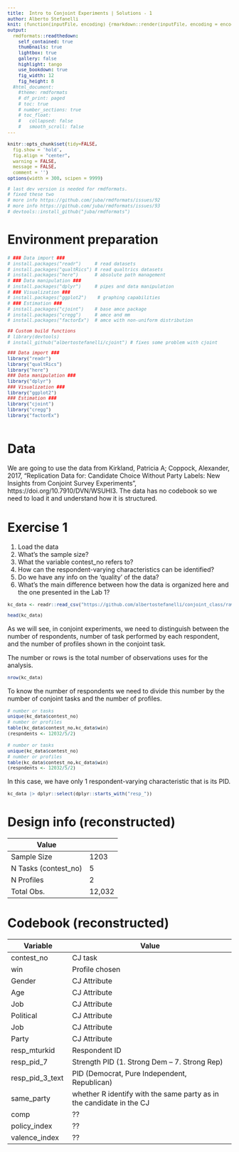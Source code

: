```yaml
---
title:  Intro to Conjoint Experiments | Solutions - 1
author: Alberto Stefanelli
knit: (function(inputFile, encoding) {rmarkdown::render(inputFile, encoding = encoding, output_dir = "html") })
output:
  rmdformats::readthedown:
    self_contained: true
    thumbnails: true
    lightbox: true
    gallery: false
    highlight: tango
    use_bookdown: true
    fig_width: 12
    fig_height: 8
  #html_document:
    #theme: rmdformats
    # df_print: paged
    # toc: true
    # number_sections: true
    # toc_float:
    #   collapsed: false
    #   smooth_scroll: false
---
```

<style type="text/css">
#content {
    max-width: 1500px !important;
/*    !margin-left: 300px !important;
*/
}
#table-of-contents {
    width: 300px !important;
}

#postamble {
  font-size: 10px;
}

pre{
  background-color: #FFFFFF;
    font-size: 12px;
}
pre:not([class]) {
  background-color: #D8D8D8;
    color: black;
}

</style>

```r
knitr::opts_chunk$set(tidy=FALSE, 
  fig.show = 'hold', 
  fig.align = "center", 
  warning = FALSE, 
  message = FALSE, 
  comment = '')
options(width = 300, scipen = 9999)

# last dev version is needed for rmdformats.
# fixed these two
# more info https://github.com/juba/rmdformats/issues/92 
# more info https://github.com/juba/rmdformats/issues/93
# devtools::install_github("juba/rmdformats")

```

  
# Environment preparation 


```r

# ### Data import ###
# install.packages("readr")     # read datasets
# install.packages("qualtRics") # read qualtrics datasets
# install.packages("here")      # absolute path management
# ### Data manipulation ###
# install.packages("dplyr")     # pipes and data manipulation
# ### Visualization ###
# install.packages("ggplot2")    # graphing capabilities
# ### Estimation ###
# install.packages("cjoint")    # base amce package
# install.packages("cregg")     # amce and mm 
# install.packages("factorEx")  # amce with non-uniform distribution

## Custom build functions 
# library(devtools)
# install_github("albertostefanelli/cjoint") # fixes some problem with cjoint

### Data import ###
library("readr")     
library("qualtRics") 
library("here") 
### Data manipulation ###
library("dplyr")     
### Visualization ###
library("ggplot2")    
### Estimation ###
library("cjoint")   
library("cregg")     
library("factorEx")  



```

# Data 

We are going to use the data from Kirkland, Patricia A; Coppock, Alexander, 2017, "Replication Data for: Candidate Choice Without Party Labels: New Insights from Conjoint Survey Experiments", https://doi.org/10.7910/DVN/WSUHI3. The data has no codebook so we need to load it and understand how it is structured. 

# Exercise 1 

1. Load the data 
2. What's the sample size?
3. What the variable contest_no refers to?
4. How can the respondent-varying characteristics can be identified?
5. Do we have any info on the 'quality' of the data?
6. What's the main difference between how the data is organized here and the one presented in the Lab 1?


```r

kc_data <- readr::read_csv("https://github.com/albertostefanelli/conjoint_class/raw/master/data/Kirkland_Coppock_mturk_replication.csv")

head(kc_data)

```


As we will see, in conjoint experiments, we need to distinguish between the number of respondents, number of task performed by each respondent, and the number of profiles shown in the conjoint task. 

The number or rows is the total number of observations uses for the analysis.

```r
nrow(kc_data)

```

To know the number of respondents we need to divide this number by the number of conjoint tasks and the number of profiles. 


```r
# number or tasks 
unique(kc_data$contest_no)
# number or profiles 
table(kc_data$contest_no,kc_data$win)
(respndents <- 12032/5/2)

```

```r
# number or tasks 
unique(kc_data$contest_no)
# number or profiles 
table(kc_data$contest_no,kc_data$win)
(respndents <- 12032/5/2)

```

In this case, we have only 1 respondent-varying characteristic that is its PID. 

```r

kc_data |> dplyr::select(dplyr::starts_with("resp_"))

```


# Design info (reconstructed)

 | Value
------------------ | ------------------------------------------------
Sample Size | 1203
N Tasks (contest_no) | 5
N Profiles | 2
Total Obs. | 12,032

# Codebook (reconstructed)

Variable | Value
------------------ | ------------------------------------------------
contest_no | CJ task
win | Profile chosen
Gender | CJ Attribute
Age | CJ Attribute
Job | CJ Attribute
Political | CJ Attribute
Job | CJ Attribute
Party | CJ Attribute
resp_mturkid | Respondent ID
resp_pid_7 | Strength PID (1. Strong Dem -- 7. Strong Rep)
resp_pid_3_text | PID (Democrat, Pure Independent, Republican)
same_party | whether R identify with the same party as in the candidate in the CJ 
comp | ?? 
policy_index | ?? 
valence_index | ?? 

